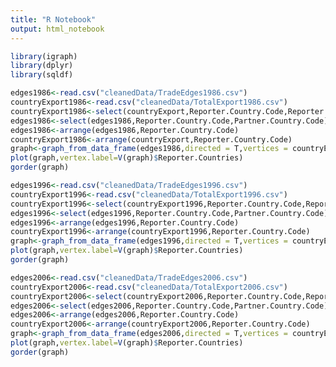 ```yaml
---
title: "R Notebook"
output: html_notebook
---
```

```r
library(igraph)
library(dplyr)
library(sqldf)
```


```r
edges1986<-read.csv("cleanedData/TradeEdges1986.csv")
countryExport1986<-read.csv("cleanedData/TotalExport1986.csv")
countryExport1986<-select(countryExport,Reporter.Country.Code,Reporter.Countries,totalExport)
edges1986<-select(edges1986,Reporter.Country.Code,Partner.Country.Code)
edges1986<-arrange(edges1986,Reporter.Country.Code)
countryExport1986<-arrange(countryExport,Reporter.Country.Code)
graph<-graph_from_data_frame(edges1986,directed = T,vertices = countryExport1986)
plot(graph,vertex.label=V(graph)$Reporter.Countries)
gorder(graph)
```

```r
edges1996<-read.csv("cleanedData/TradeEdges1996.csv")
countryExport1996<-read.csv("cleanedData/TotalExport1996.csv")
countryExport1996<-select(countryExport1996,Reporter.Country.Code,Reporter.Countries,totalExport)
edges1996<-select(edges1996,Reporter.Country.Code,Partner.Country.Code)
edges1996<-arrange(edges1996,Reporter.Country.Code)
countryExport1996<-arrange(countryExport1996,Reporter.Country.Code)
graph<-graph_from_data_frame(edges1996,directed = T,vertices = countryExport1996)
plot(graph,vertex.label=V(graph)$Reporter.Countries)
gorder(graph)
```
```r
edges2006<-read.csv("cleanedData/TradeEdges2006.csv")
countryExport2006<-read.csv("cleanedData/TotalExport2006.csv")
countryExport2006<-select(countryExport2006,Reporter.Country.Code,Reporter.Countries,totalExport)
edges2006<-select(edges2006,Reporter.Country.Code,Partner.Country.Code)
edges2006<-arrange(edges2006,Reporter.Country.Code)
countryExport2006<-arrange(countryExport2006,Reporter.Country.Code)
graph<-graph_from_data_frame(edges2006,directed = T,vertices = countryExport2006)
plot(graph,vertex.label=V(graph)$Reporter.Countries)
gorder(graph)
```


